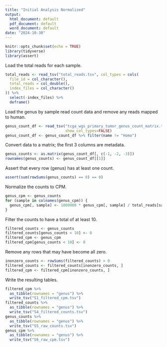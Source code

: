 ```yaml
---
title: "Initial Analysis Normalized"
output:
  html_document: default
  pdf_document: default
  word_document: default
date: "2024-10-30"
---
```


```r
knitr::opts_chunk$set(echo = TRUE)
library(tidyverse)
library(assert)
```

Load the total reads for each sample.
```r
total_reads <- read_tsv("total_reads.tsv", col_types = cols(
  file_id = col_character(),
  total_reads = col_double(),
  index_files = col_character()
)) %>%
  select(-index_files) %>%
  deframe()
```

Load the genus by sample read count data and remove any reads mapped to human.

```r
genus_count_df <- read_tsv("tcga_wgs_primary_tumor_genus_count_matrix.tsv",
                           show_col_types=FALSE)
genus_count_df <- genus_count_df %>% filter(name != "Homo")
```

Convert data to a matrix; the first 3 columns are metadata.
```r
genus_counts <- as.matrix(genus_count_df[, c(-1, -2, -3)])
rownames(genus_counts) <- genus_count_df[[1]]
```

Assert that every row (genus) has at least one count.
```r
assert(sum(rowSums(genus_counts) == 0) == 0)
```

Normalize the counts to CPM.
```r
genus_cpm <- genus_counts
for (sample in colnames(genus_cpm)) {
  genus_cpm[, sample] <- 1000000 * genus_cpm[, sample] / total_reads[sample]
}
```

Filter the counts to have a total of at least 10.
```r
filtered_counts <- genus_counts
filtered_counts[genus_counts < 10] <- 0
filtered_cpm <- genus_cpm
filtered_cpm[genus_counts < 10] <- 0
```

Remove any rows that may have become all zero.

```r
inonzero_counts <- rowSums(filtered_counts) > 0
filtered_counts <- filtered_counts[inonzero_counts, ]
filtered_cpm <- filtered_cpm[inonzero_counts, ]
```

Write the resulting tables.

```r
filtered_cpm %>%
  as_tibble(rownames = "genus") %>%
  write_tsv("S1_filtered_cpm.tsv")
filtered_counts %>%
  as_tibble(rownames = "genus") %>%
  write_tsv("S4_filtered_counts.tsv")
genus_counts %>%
  as_tibble(rownames = "genus") %>%
  write_tsv("S5_raw_counts.tsv")
genus_cpm %>%
  as_tibble(rownames = "genus") %>%
  write_tsv("S6_raw_cpm.tsv")
```
